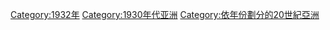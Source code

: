 [[Category:1932年|Category:1932年]]
[[Category:1930年代亚洲|Category:1930年代亚洲]]
[[Category:依年份劃分的20世紀亞洲|Category:依年份劃分的20世紀亞洲]]